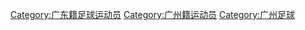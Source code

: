 [[Category:广东籍足球运动员|Category:广东籍足球运动员]]
[[Category:广州籍运动员|Category:广州籍运动员]]
[[Category:广州足球|Category:广州足球]]